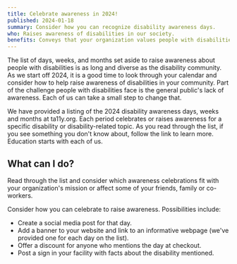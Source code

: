 ```yaml
---
title: Celebrate awareness in 2024!
published: 2024-01-18
summary: Consider how you can recognize disability awareness days.
who: Raises awareness of disabilities in our society.
benefits: Conveys that your organization values people with disabilities.
---
```



The list of days, weeks, and months set aside to raise awareness about people with disabilities is as long and diverse as the disability community. As we start off 2024, it is a good time to look through your calendar and consider how to help raise awareness of disabilities in your community. Part of the challenge people with disabilities face is the general public's lack of awareness. Each of us can take a small step to change that. 

We have provided a <ExternalLink inline={true} href="https://www.ta11y.org/learning/topic?key=plan.z_holidays">listing of the 2024 disability awareness days, weeks and months</ExternalLink> at <span class="text-brand text-primary fw-bold">t<span class="fw-lighter">a11y</span>.org</span>. Each period celebrates or raises awareness for a specific disability or disability-related topic. As you read through the list, if you see something you don't know about, follow the link to learn more. Education starts with each of us.

## What can I do?

Read through the list and consider which awareness celebrations fit with your organization's mission or affect some of your friends, family or co-workers.

Consider how you can celebrate to raise awareness. Possibilities include:

- Create a social media post for that day.
- Add a banner to your website and link to an informative webpage (we've provided one for each day on the list). 
- Offer a discount for anyone who mentions the day at checkout.
- Post a sign in your facility with facts about the disability mentioned.